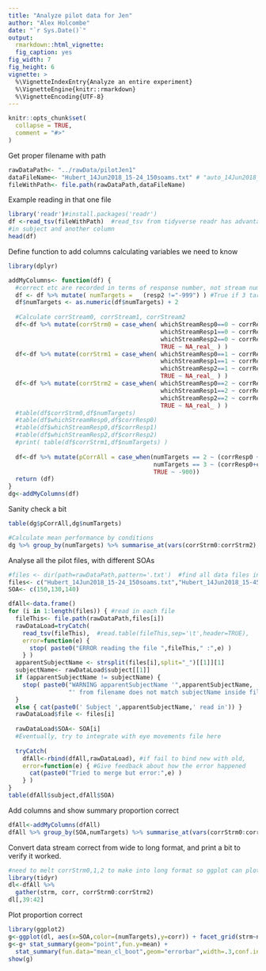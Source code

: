 ```yaml
---
title: "Analyze pilot data for Jen"
author: "Alex Holcombe"
date: "`r Sys.Date()`"
output:
  rmarkdown::html_vignette:
  fig_caption: yes
fig_width: 7
fig_height: 6 
vignette: >
  %\VignetteIndexEntry{Analyze an entire experiment}
  %\VignetteEngine{knitr::rmarkdown}
  %\VignetteEncoding{UTF-8}
---
```

  
```r
knitr::opts_chunk$set(
  collapse = TRUE,
  comment = "#>"
)
```

Get proper filename with path

```r
rawDataPath<- "../rawData/pilotJen1"
dataFileName<- "Hubert_14Jun2018_15-24_150soams.txt" # "auto_14Jun2018_15-04.txt"
fileWithPath<- file.path(rawDataPath,dataFileName)
```

Example reading in that one file
```r
library('readr')#install.packages('readr')
df <-read_tsv(fileWithPath)  #read_tsv from tidyverse readr has advantage of not having padding spaces
#in subject and another column
head(df)
```

Define function to add columns calculating variables we need to know

```r
library(dplyr)

addMyColumns<- function(df) {
  #correct etc are recorded in terms of response number, not stream number. Need to recover stream number
  df <- df %>% mutate( numTargets =   (resp2 !="-999") ) #True if 3 targets, False if 2 targets
  df$numTargets <- as.numeric(df$numTargets) + 2
  
  #Calculate corrStream0, corrStream1, corrStream2
  df<-df %>% mutate(corrStrm0 = case_when( whichStreamResp0==0 ~ corrResp0,
                                           whichStreamResp1==0 ~ corrResp1,
                                           whichStreamResp2==0 ~ corrResp2,
                                           TRUE ~ NA_real_ ) )
  df<-df %>% mutate(corrStrm1 = case_when( whichStreamResp0==1 ~ corrResp0,
                                           whichStreamResp1==1 ~ corrResp1,
                                           whichStreamResp2==1 ~ corrResp2,
                                           TRUE ~ NA_real_ ) )
  df<-df %>% mutate(corrStrm2 = case_when( whichStreamResp0==2 ~ corrResp0,
                                           whichStreamResp1==2 ~ corrResp1,
                                           whichStreamResp2==2 ~ corrResp2,
                                           TRUE ~ NA_real_ ) )
  #table(df$corrStrm0,df$numTargets)
  #table(df$whichStreamResp0,df$corrResp0)
  #table(df$whichStreamResp0,df$corrResp1)
  #table(df$whichStreamResp2,df$corrResp2)
  #print( table(df$corrStrm1,df$numTargets) )
  
  df<-df %>% mutate(pCorrAll = case_when(numTargets == 2 ~ (corrResp0 + corrResp1) / 2,
                                         numTargets == 3 ~ (corrResp0+corrResp1+corrResp2) / 3,
                                         TRUE ~ -900))
  return (df)
}
dg<-addMyColumns(df)

```

Sanity check a bit
```r
table(dg$pCorrAll,dg$numTargets)

#Calculate mean performance by conditions
dg %>% group_by(numTargets) %>% summarise_at(vars(corrStrm0:corrStrm2), mean, na.rm=TRUE)
```

Analyse all the pilot files, with different SOAs
```r

#files <- dir(path=rawDataPath,pattern='.txt')  #find all data files in this directory
files<- c("Hubert_14Jun2018_15-24_150soams.txt","Hubert_14Jun2018_15-45_130soams.txt","Hubert_14Jun2018_15-56_140soams.txt")
SOA<- c(150,130,140)

dfAll<-data.frame()
for (i in 1:length(files)) { #read in each file
  fileThis<- file.path(rawDataPath,files[i])
  rawDataLoad=tryCatch(
    read_tsv(fileThis),  #read.table(fileThis,sep='\t',header=TRUE),
    error=function(e) {
      stop( paste0("ERROR reading the file ",fileThis," :",e) )
    } )
  apparentSubjectName <- strsplit(files[i],split="_")[[1]][1]
  subjectName<- rawDataLoad$subject[[1]]
  if (apparentSubjectName != subjectName) {
    stop( paste0("WARNING apparentSubjectName '",apparentSubjectName,
                 "' from filename does not match subjectName inside file'",subjectName,"'") )
  }
  else { cat(paste0(' Subject ',apparentSubjectName,' read in')) }
  rawDataLoad$file <- files[i]
  
  rawDataLoad$SOA<- SOA[i]
  #Eventually, try to integrate with eye movements file here
  
  tryCatch(
    dfAll<-rbind(dfAll,rawDataLoad), #if fail to bind new with old,
    error=function(e) { #Give feedback about how the error happened
      cat(paste0("Tried to merge but error:",e) )
    } )
}
table(dfAll$subject,dfAll$SOA)

```

Add columns and show summary proportion correct
```r
dfAll<-addMyColumns(dfAll)
dfAll %>% group_by(SOA,numTargets) %>% summarise_at(vars(corrStrm0:corrStrm2), mean, na.rm=TRUE)
```

Convert data stream correct from wide to long format, and print a bit to verify it worked.

```r
#need to melt corrStrm0,1,2 to make into long format so ggplot can plot all 3
library(tidyr)
dl<-dfAll %>% 
  gather(strm, corr, corrStrm0:corrStrm2) 
dl[,39:42]
```

Plot proportion correct
```r

library(ggplot2)
g<-ggplot(dl, aes(x=SOA,color=(numTargets),y=corr)) + facet_grid(strm~numTargets)
g<-g+ stat_summary(geom="point",fun.y=mean) +
  stat_summary(fun.data="mean_cl_boot",geom="errorbar",width=.3,conf.int=.95) #, width=5,size=1) 
show(g)
```


